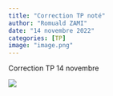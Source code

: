 ```yaml
---
title: "Correction TP noté"
author: "Romuald ZAMI"
date: "14 novembre 2022"
categories: [TP]
image: "image.png"
---
```


Correction TP 14 novembre

![](https://ih1.redbubble.net/image.792468872.0542/pp,504x498-pad,600x600,f8f8f8.jpg)
